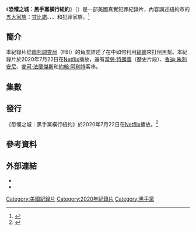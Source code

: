 {{Infobox television
| name                     = 恐懼之城：黑手黨橫行紐約
| eng_name                 = ''Fear City: New York vs The Mafia''
| image                    = New York vs The Mafia.jpeg
| genre                    = {{Plainlist|
* [[紀錄片|紀錄片]]
* 真實犯罪
}}
| developer                =
| director                 = Sam Hobkinson
| presenter                =
| country                  = 美國
| num_seasons              = 1
| num_episodes             = 3
| list_episodes            = 
| company                  = {{Plainlist|
* Raw Television
* Brillstein Entertainment Partners
}}
| opentheme                = 〈Hard Times〉<br/>主唱：{{link-en|Baby Huey & the Babysitters|Baby Huey & the Babysitters}}
| music                    = Paul Moessl
| executive_producer       = {{Plainlist|
* Dimitri Doganis
* Bart Layton
* Adam Hawkins
* Jon Liebman
}}
| producer                 = Bernadette Higgins
| cinematography           = Tim Cragg
| editor                   = {{Plainlist|
* Julian Hart
* Tom Parsons
}}
| language                 = 英語
| picture_format           = 
| audio_format             = 
| runtime                  = 44–62分鐘
| distributor              = [[Netflix|Netflix]]
| first_aired              = {{Start date|2020|7|22}}
| last_aired               = 
| website                  = https://www.netflix.com/title/80218338
| website_title            = Netflix
| show_name_zh-cn =
| show_name_zh-tw =
| show_name_zh-hk = 恐懼之城：黑手黨橫行紐約
}}
《'''恐懼之城：黑手黨橫行紐約'''》（{{lang-en|''Fear City: New York vs The Mafia''}}）是一部美國真實犯罪紀錄片，內容講述紐約市的[[五大家族|五大家族]]：[[甘比諾犯罪家族|甘比諾]]、{{link-en|哥倫布犯罪家族|Colombo crime family|哥倫布}}、{{link-en|博南諾犯罪家族|Bonanno crime family|博南諾}}、{{link-en|盧切斯犯罪家族|Lucchese crime family|盧切斯}}和{{link-en|吉諾維斯犯罪家族|Genovese crime family|吉諾維斯}}犯罪家族。<ref>{{Cite web |url = https://www.theguardian.com/tv-and-radio/2020/jul/22/fear-city-new-york-mafia-netflix-docuseries |title = Fear City: Netflix docuseries recounts a time when the mob ruled New York |author = Adrian Horton |date = 2020-07-22 |publisher = The Guardian |language = en |access-date = 2020-09-15 |archive-date = 2021-01-02 |archive-url = https://web.archive.org/web/20210102125216/https://www.theguardian.com/tv-and-radio/2020/jul/22/fear-city-new-york-mafia-netflix-docuseries |dead-url = no }}</ref>

== 簡介 ==
本紀錄片從[[聯邦調查局|聯邦調查局]]（FBI）的角度詳述了在{{link-en|黑手黨委員會審判|Mafia Commission Trial}}中如何利用[[電話竊聽|竊聽]]來打倒黑幫。本紀錄片於2020年7月22日在[[Netflix|Netflix]]播放，還有[[當勞·特朗普|當勞·特朗普]]（歷史片段）、[[魯迪·朱利安尼|魯迪·朱利安尼]]、[[麥可·法蘭傑斯|麥可·法蘭傑斯]]和[[約翰·阿利特|約翰·阿利特]]客串。

== 集數 ==
{{Episode table  |total_width= |background=#A32704 |overall= |title= |airdate= |released=y |episodes=
{{Episode list
 |EpisodeNumber   = 1
 |Title           = 黑幫統治<br/>"Mob Rule"
 |OriginalAirDate = {{Start date|2020|7|22}}
 |ShortSummary    = 
 |LineColor       = A32704
}}
{{Episode list
 |EpisodeNumber   = 2
 |Title           = 教父的錄音<br/>"The Godfather Tapes"  
 |OriginalAirDate = {{Start date|2020|7|22}}
 |ShortSummary    = 
 |LineColor       = A32704
}}
{{Episode list
 |EpisodeNumber   = 3
 |Title           = 審判日<br/>"Judgment Day"
 |OriginalAirDate = {{Start date|2020|7|22}}
 |ShortSummary    = 
 |LineColor       = A32704
}}
}}

== 發行 ==
《恐懼之城：黑手黨橫行紐約》於2020年7月22日在[[Netflix|Netflix]]播放。<ref>{{Cite web |url = https://www.usatoday.com/story/entertainment/tv/2020/06/24/july-netflix-releases-kissing-booth-2-baby-sitters-club-more/3241438001/ |title = New on Netflix July 2020: 'The Old Guard,' Zac Efron's 'Down to Earth,' new 'Unsolved Mysteries' |author = Erin Jensen |date = 2020-06-24 |publisher = USA Today |language = en |access-date = 2020-09-15 |archive-date = 2020-07-19 |archive-url = https://web.archive.org/web/20200719183825/https://www.usatoday.com/story/entertainment/tv/2020/06/24/july-netflix-releases-kissing-booth-2-baby-sitters-club-more/3241438001/ |dead-url = no }}</ref>

== 參考資料 ==
{{reflist}}

== 外部連結 ==
* {{Netflix title|80218338}}
* {{IMDb title|12588372}}

{{Netflix已完結節目_(2019年至今)}}

[[Category:美國紀錄片|Category:美國紀錄片]]
[[Category:2020年紀錄片|Category:2020年紀錄片]]
[[Category:黑手黨|Category:黑手黨]]
